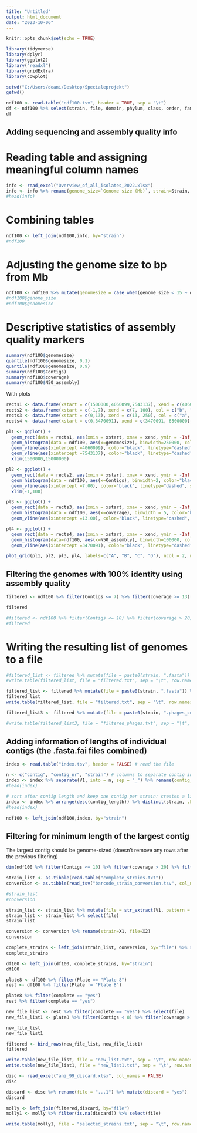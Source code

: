 ---
title: "Untitled"
output: html_document
date: "2023-10-06"
---

```{r setup, include=FALSE}
knitr::opts_chunk$set(echo = TRUE)
```

```{r}
library(tidyverse)
library(dplyr)
library(ggplot2)
library("readxl")
library(gridExtra)
library(cowplot)
```

```{r}
setwd("C:/Users/deani/Desktop/Specialeprojekt")
getwd()
```
```{r}
ndf100 <- read.table("ndf100.tsv", header = TRUE, sep = "\t")
df <- ndf100 %>% select(strain, file, domain, phylum, class, order, family, genus, species, Plate, ONT_bc, DNA_conc, filtered_data, genomesize, Contigs, coverage, N50_assembly)
df
```

## Adding sequencing and assembly quality info

# Reading table and assigning meaningful column names
```{r}
info <- read_excel("Overview_of_all_isolates_2022.xlsx")
info <- info %>% rename(genome_size=`Genome size (Mb)`, strain=Strain, N50_reads=`N50 reads`, coverage=`Avg cov`, ONT_bc=`ONT bc`, DNA_conc=`DNA conc. used in lib (ng/µl)`, read_counts=`Read counts`, filtered_data=`Filtered_data (Mb)`, median_reads = `Median reads (bp)`, mean_reads = `Mean reads (bp)`, read_len_stdev = `Read Len. stdev`, N50_assembly=`N50 assembly (bp)`, lineage=`Lineage (tentative)`) %>% filter(!is.na(genome_size))
#head(info)
```

# Combining tables
```{r}
ndf100 <- left_join(ndf100,info, by="strain")
#ndf100
```

# Adjusting the genome size to bp from Mb
```{r}
ndf100 <- ndf100 %>% mutate(genomesize = case_when(genome_size < 15 ~ genome_size*1000000, genome_size > 15 ~ genome_size))
#ndf100$genome_size
#ndf100$genomesize
```

# Descriptive statistics of assembly quality markers
```{r}
summary(ndf100$genomesize)
quantile(ndf100$genomesize, 0.1)
quantile(ndf100$genomesize, 0.9)
summary(ndf100$Contigs)
summary(ndf100$coverage)
summary(ndf100$N50_assembly)
```
With plots 

```{r}
rects1 <- data.frame(xstart = c(1500000,4060099,7543137), xend = c(4060099, 7543137, 15000000), col = c("a", "b", "a"))
rects2 <- data.frame(xstart = c(-1,7), xend = c(7, 100), col = c("b", "a"))
rects3 <- data.frame(xstart = c(0,13), xend = c(13, 250), col = c("a", "b"))
rects4 <- data.frame(xstart = c(0,3470091), xend = c(3470091, 6500000), col = c("a", "b"))

pl1 <- ggplot() +
  geom_rect(data = rects1, aes(xmin = xstart, xmax = xend, ymin = -Inf, ymax = Inf, fill = col), alpha = 0.4) +
  geom_histogram(data = ndf100, aes(x=genomesize), binwidth=250000, color="black", fill="white") +
  geom_vline(aes(xintercept =4060099), color="black", linetype="dashed", size=0.5) +
  geom_vline(aes(xintercept =7543137), color="black", linetype="dashed", size=0.5) +
  xlim(1500000,15000000)

pl2 <- ggplot() +
  geom_rect(data = rects2, aes(xmin = xstart, xmax = xend, ymin = -Inf, ymax = Inf, fill = col), alpha = 0.4) +
  geom_histogram(data = ndf100, aes(x=Contigs), binwidth=2, color="black", fill="white") +
  geom_vline(aes(xintercept =7.00), color="black", linetype="dashed", size=0.5) +
  xlim(-1,100)

pl3 <- ggplot() +
  geom_rect(data = rects3, aes(xmin = xstart, xmax = xend, ymin = -Inf, ymax = Inf, fill = col), alpha = 0.4) +
  geom_histogram(data = ndf100, aes(x=coverage), binwidth = 5, color="black", fill="white") +
  geom_vline(aes(xintercept =13.00), color="black", linetype="dashed", size=0.5)

pl4 <- ggplot() + 
  geom_rect(data = rects4, aes(xmin = xstart, xmax = xend, ymin = -Inf, ymax = Inf, fill = col), alpha = 0.4) +
  geom_histogram(data=ndf100, aes(x=N50_assembly), binwidth=100000, color="black", fill="white") +
  geom_vline(aes(xintercept =3470091), color="black", linetype="dashed", size=0.5)

plot_grid(pl1, pl2, pl3, pl4, labels=c("A", "B", "C", "D"), ncol = 2, nrow = 2)
```






## Filtering the genomes with 100% identity using assembly quality

```{r}
filtered <- ndf100 %>% filter(Contigs <= 7) %>% filter(coverage >= 13) %>% filter(N50_assembly >= 3470091) %>% filter(genomesize >= 4060099) %>% filter(genomesize <= 7543137) 

filtered

#filtered <- ndf100 %>% filter(Contigs <= 10) %>% filter(coverage > 20) %>% filter(N50_assembly > 50000) %>% arrange(desc(coverage))
#filtered

```
# Writing the resulting list of genomes to a file

```{r}
#filtered_list <- filtered %>% mutate(file = paste0(strain, ".fasta")) %>% select(file)
#write.table(filtered_list, file = "filtered.txt", sep = "\t", row.names = FALSE, col.names = FALSE, quote = FALSE)

filtered_list <- filtered %>% mutate(file = paste0(strain, ".fasta")) %>% select(file)
filtered_list
write.table(filtered_list, file = "filtered.txt", sep = "\t", row.names = FALSE, col.names = FALSE, quote = FALSE)
```

```{r}
filtered_list3 <- filtered %>% mutate(file = paste0(strain, ".phages_combined.fna")) %>% select(file)

#write.table(filtered_list3, file = "filtered_phages.txt", sep = "\t", row.names = FALSE, col.names = FALSE, quote = FALSE)
```


## Adding information of lengths of individual contigs (the .fasta.fai files combined)

```{r}
index <- read.table("index.tsv", header = FALSE) # read the file

n <- c("contig", "contig_nr", "strain") # columns to separate contig info into
index <- index %>% separate(V1, into = n, sep = "_") %>% rename(contig_length = V2) %>% select(contig_nr, strain, contig_length)
#head(index)
```

```{r}
# sort after contig length and keep one contig per strain: creates a list of the longest contig from each assembly
index <- index %>% arrange(desc(contig_length)) %>% distinct(strain, .keep_all = TRUE) %>% rename(longest_contig = contig_length)
#head(index)
```


```{r}
ndf100 <- left_join(ndf100,index, by="strain")
```

## Filtering for minimum length of the largest contig
The largest contig should be genome-sized (doesn't remove any rows after the previous filtering)

```{r}
dim(ndf100 %>% filter(Contigs <= 10) %>% filter(coverage > 20) %>% filter(N50_assembly > 50000) %>% filter(longest_contig>3000000))
```

```{r}
strain_list <- as.tibble(read.table("complete_strains.txt"))
conversion <- as.tibble(read_tsv("barcode_strain_conversion.tsv", col_names = FALSE))

#strain_list
#conversion
```

```{r}
strain_list <- strain_list %>% mutate(file = str_extract(V1, pattern = "Plate.*.txt"))
strain_list <- strain_list %>% select(file)
strain_list
```

```{r}
conversion <- conversion %>% rename(strain=X1, file=X2)
conversion
```


```{r}
complete_strains <- left_join(strain_list, conversion, by="file") %>% select(strain) %>% mutate(complete="yes")
complete_strains
```

```{r}
df100 <- left_join(df100, complete_strains, by="strain")
df100
```
```{r}
plate8 <- df100 %>% filter(Plate == "Plate 8")
rest <- df100 %>% filter(Plate != "Plate 8")

plate8 %>% filter(complete == "yes")
rest %>% filter(complete == "yes")
```

```{r}
new_file_list <- rest %>% filter(complete == "yes") %>% select(file)
new_file_list1 <- plate8 %>% filter(Contigs < 8) %>% filter(coverage > 20) %>% select(file)

new_file_list
new_file_list1

filtered <- bind_rows(new_file_list, new_file_list1)
filtered
```
```{r}
write.table(new_file_list, file = "new_list.txt", sep = "\t", row.names = FALSE, col.names = FALSE, quote = FALSE)
write.table(new_file_list1, file = "new_list1.txt", sep = "\t", row.names = FALSE, col.names = FALSE, quote = FALSE)
```

```{r}
disc <- read_excel("ani_99_discard.xlsx", col_names = FALSE)
disc
```
```{r}
discard <- disc %>% rename(file = "...1") %>% mutate(discard = "yes")
discard
```

```{r}
molly <- left_join(filtered,discard, by="file")
molly1 <- molly %>% filter(is.na(discard)) %>% select(file)
```

```{r}
write.table(molly1, file = "selected_strains.txt", sep = "\t", row.names = FALSE, col.names = FALSE, quote = FALSE)
```

